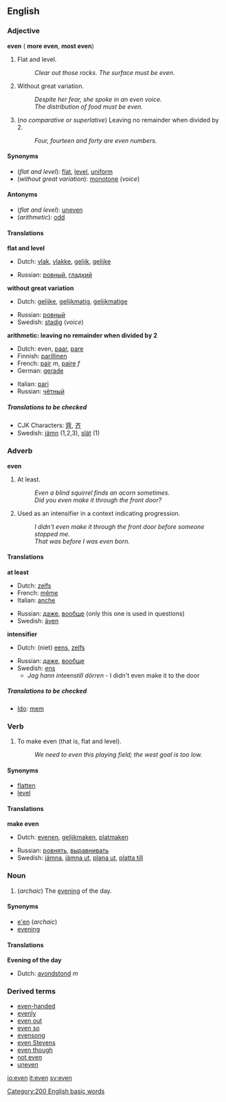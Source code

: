 ==English==
===Adjective===
'''even''' ({{compar}} '''more even''', {{superl}} '''most even''')

#<!--AdjFlat+Level-->Flat and level.
#:''Clear out those rocks.  The surface must be even.''
#<!--AdjWithoutVariation-->Without great variation.
#:''Despite her fear, she spoke in an even voice.''
#:''The distribution of food must be even.''
#<!--AdjDividableBy2-->{{arithmetic}} (''no comparative or superlative'') Leaving no remainder when divided by 2.
#: ''Four, fourteen and forty are even numbers.''

==== Synonyms ====
*<!--AdjFlat+Level-->(''flat and level''): [[flat]], [[level]], [[uniform]]
*<!--AdjWithoutVariation-->(''without great variation''): [[monotone]] (''voice'')

==== Antonyms ====
*<!--AdjFlat+Level-->(''flat and level''): [[uneven]]
*(''arithmetic''): [[odd]]

==== Translations ====
<!--AdjFlat+Level-->'''flat and level'''
{{top}}
*Dutch: [[vlak]], [[vlakke]], [[gelijk]], [[gelijke]]
{{mid}}
*Russian: [[ровный]], [[гладкий]]
{{bottom}}

<!--AdjWithoutVariation-->'''without great variation'''
{{top}}
*Dutch: [[gelijke]], [[gelijkmatig]], [[gelijkmatige]]
{{mid}}
*Russian: [[ровный]]
*Swedish: [[stadig]] (''voice'')
{{bottom}}

<!--AdjDividableBy2-->'''arithmetic: leaving no remainder when divided by 2'''
{{top}}
*Dutch: even, [[paar]], [[pare]]
*Finnish: [[parillinen]]
*French: [[pair#French|pair]] ''m'', [[paire]] ''f''
*German: [[gerade]]
{{mid}}
*Italian: [[pari#Italian|pari]]
*Russian: [[чётный]]
{{bottom}}

=====Translations to be checked=====
<!--Remove this section once all of the translations below have been moved into the tables above.-->
{{checktrans}}
*CJK Characters: [[齊]], [[齐]]
*Swedish: [[jämn]] (1,2,3), [[slät]] (1)

=== Adverb ===
'''even'''

#<!--AdvAtLeast-->At least.
#:''Even a blind squirrel finds an acorn sometimes.''
#:''Did you even make it through the front door?''
#<!--AdvIntensifier-->Used as an intensifier in a context indicating progression. <!-- help? -->
#:''I didn't even make it through the front door before someone stopped me.''
#:''That was before I was even born.''

==== Translations ====

<!--AdvAtLeast-->'''at least'''
{{top}}
*Dutch: [[zelfs]]
*French: [[même]]
*Italian: [[anche]]
{{mid}}
*Russian: [[даже]], [[вообще]] (only this one is used in questions)
*Swedish: [[även]]
{{bottom}}

<!--AdvIntensifier-->'''intensifier'''
{{top}}
*Dutch: (niet) [[eens]], [[zelfs]]
{{mid}}
*Russian: [[даже]], [[вообще]] 
*Swedish: [[ens#Swedish|ens]]
**''Jag hann inte ''ens'' till dörren'' - I didn't even make it to the door
{{bottom}}

=====Translations to be checked=====
<!--Remove this section once all of the translations below have been moved into the tables above.-->
{{checktrans}}
*[[Ido]]: [[mem]]

=== Verb ===
{{en-infl-reg-consonant|even||}}

#<!--VTrMakeFlat--> To make even (that is, flat and level).
#:''We need to even this playing field; the west goal is too low.''

==== Synonyms ====
<!--VTrMakeFlat-->
*[[flatten]]
*[[level]]

====Translations====

<!--VTrMakeFlat-->'''make even'''
{{top}}
*Dutch: [[evenen]], [[gelijkmaken]], [[platmaken]]
{{mid}}
*Russian: [[ровнять]], [[выравнивать]]
*Swedish: [[jämna]], [[jämna ut]], [[plana ut]], [[platta till]]
{{bottom}}

=== Noun ===
#<!--NEvening-->(''archaic'') The [[evening]] of the day.

==== Synonyms ====
<!--NEvening-->
*[[e'en]] (''archaic'')
*[[evening]]

====Translations====

<!--NEvening-->'''Evening of the day'''
{{top}}
*Dutch: [[avondstond]] ''m''
{{mid}}
{{bottom}}

===Derived terms ===
*[[even-handed]]
*[[evenly]]
*[[even out]]
*[[even so]]
*[[evensong]]
*[[even Stevens]]
*[[even though]]
*[[not even]]<!--adverb-->
*[[uneven]]

[[Category:200 English basic words]]

[[io:even]]
[[it:even]]
[[sv:even]]